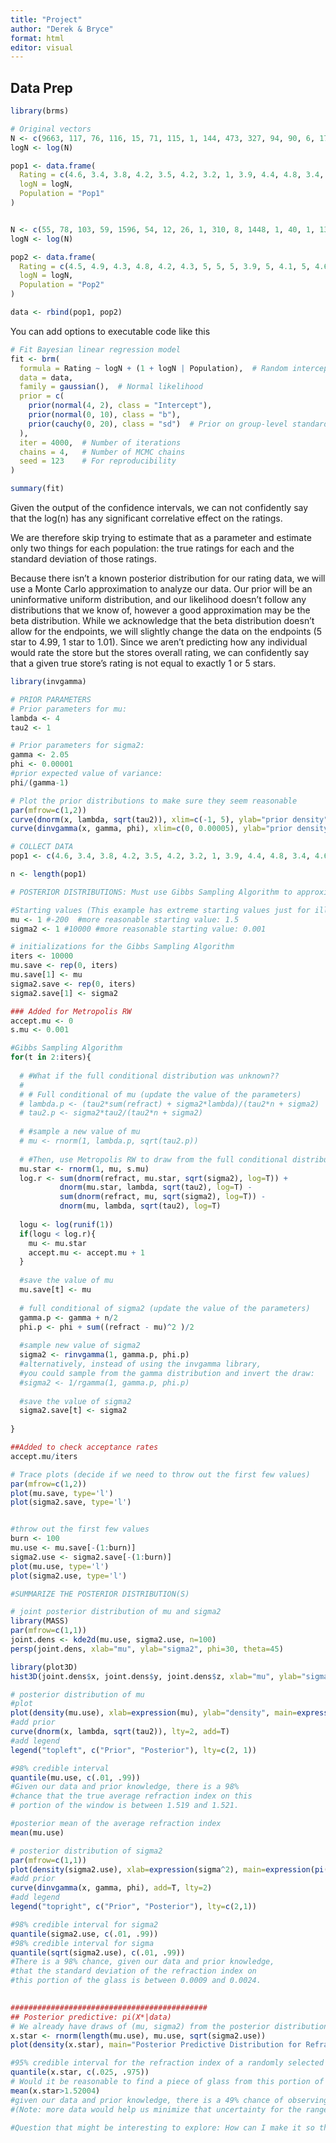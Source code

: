 ---
title: "Project"
author: "Derek & Bryce"
format: html
editor: visual
---

## Data Prep

```{r}
library(brms)
```

```{r}
# Original vectors
N <- c(9663, 117, 76, 116, 15, 71, 115, 1, 144, 473, 327, 94, 90, 6, 178, 61, 480, 432, 513, 243, 4492, 140, 112, 362, 632, 57, 371, 59, 2339, 40)
logN <- log(N)

pop1 <- data.frame(
  Rating = c(4.6, 3.4, 3.8, 4.2, 3.5, 4.2, 3.2, 1, 3.9, 4.4, 4.8, 3.4, 4.6, 5, 4.4, 4.6, 4.3, 4.5, 2.6, 3.4, 4.8, 4.9, 3, 4.5, 4.4, 4.6, 3.8, 3.1, 4.5, 4.8),
  logN = logN,
  Population = "Pop1"
)


N <- c(55, 78, 103, 59, 1596, 54, 12, 26, 1, 310, 8, 1448, 1, 40, 1, 13, 51, 28, 25, 2388, 135, 82, 15, 48, 66, 21, 29, 1112, 951, 91)
logN <- log(N)

pop2 <- data.frame(
  Rating = c(4.5, 4.9, 4.3, 4.8, 4.2, 4.3, 5, 5, 5, 3.9, 5, 4.1, 5, 4.6, 1, 4.8, 4.5, 4.9, 4.8, 4, 4.5, 3.7, 4, 4.3, 3.8, 5, 5, 4.7, 3.9, 4.3),
  logN = logN,
  Population = "Pop2"
)

data <- rbind(pop1, pop2)
```

You can add options to executable code like this

```{r}
# Fit Bayesian linear regression model
fit <- brm(
  formula = Rating ~ logN + (1 + logN | Population),  # Random intercept and slope for Population
  data = data,
  family = gaussian(),  # Normal likelihood
  prior = c(
    prior(normal(4, 2), class = "Intercept"),
    prior(normal(0, 10), class = "b"),
    prior(cauchy(0, 20), class = "sd")  # Prior on group-level standard deviations
  ),
  iter = 4000,  # Number of iterations
  chains = 4,   # Number of MCMC chains
  seed = 123    # For reproducibility
)
```

```{r}
summary(fit)
```

Given the output of the confidence intervals, we can not confidently say that the log(n) has any significant correlative effect on the ratings.

We are therefore skip trying to estimate that as a parameter and estimate only two things for each population: the true ratings for each and the standard deviation of those ratings.

Because there isn't a known posterior distribution for our rating data, we will use a Monte Carlo approximation to analyze our data. Our prior will be an uninformative uniform distribution, and our likelihood doesn't follow any distributions that we know of, however a good approximation may be the beta distribution. While we acknowledge that the beta distribution doesn't allow for the endpoints, we will slightly change the data on the endpoints (5 star to 4.99, 1 star to 1.01). Since we aren't predicting how any individual would rate the store but the stores overall rating, we can confidently say that a given true store's rating is not equal to exactly 1 or 5 stars.

```{r}
library(invgamma)

# PRIOR PARAMETERS
# Prior parameters for mu: 
lambda <- 4 
tau2 <- 1

# Prior parameters for sigma2: 
gamma <- 2.05
phi <- 0.00001
#prior expected value of variance: 
phi/(gamma-1)

# Plot the prior distributions to make sure they seem reasonable
par(mfrow=c(1,2))
curve(dnorm(x, lambda, sqrt(tau2)), xlim=c(-1, 5), ylab="prior density", main=expression(pi(mu)), xlab=expression(mu))
curve(dinvgamma(x, gamma, phi), xlim=c(0, 0.00005), ylab="prior density", main=expression(pi(sigma^2)), xlab=expression(sigma^2))

# COLLECT DATA
pop1 <- c(4.6, 3.4, 3.8, 4.2, 3.5, 4.2, 3.2, 1, 3.9, 4.4, 4.8, 3.4, 4.6, 5, 4.4, 4.6, 4.3, 4.5, 2.6, 3.4, 4.8, 4.9, 3, 4.5, 4.4, 4.6, 3.8, 3.1, 4.5, 4.8)

n <- length(pop1)

# POSTERIOR DISTRIBUTIONS: Must use Gibbs Sampling Algorithm to approximate

#Starting values (This example has extreme starting values just for illustrative purposes)
mu <- 1 #-200  #more reasonable starting value: 1.5
sigma2 <- 1 #10000 #more reasonable starting value: 0.001

# initializations for the Gibbs Sampling Algorithm
iters <- 10000
mu.save <- rep(0, iters)
mu.save[1] <- mu
sigma2.save <- rep(0, iters)
sigma2.save[1] <- sigma2

### Added for Metropolis RW
accept.mu <- 0
s.mu <- 0.001

#Gibbs Sampling Algorithm
for(t in 2:iters){
  
  # #What if the full conditional distribution was unknown??
  # 
  # # Full conditional of mu (update the value of the parameters)
  # lambda.p <- (tau2*sum(refract) + sigma2*lambda)/(tau2*n + sigma2)
  # tau2.p <- sigma2*tau2/(tau2*n + sigma2)
  
  # #sample a new value of mu
  # mu <- rnorm(1, lambda.p, sqrt(tau2.p))
  
  # #Then, use Metropolis RW to draw from the full conditional distribution...
  mu.star <- rnorm(1, mu, s.mu)
  log.r <- sum(dnorm(refract, mu.star, sqrt(sigma2), log=T)) + 
           dnorm(mu.star, lambda, sqrt(tau2), log=T) -
           sum(dnorm(refract, mu, sqrt(sigma2), log=T)) -
           dnorm(mu, lambda, sqrt(tau2), log=T)
  
  logu <- log(runif(1))
  if(logu < log.r){
  	mu <- mu.star
  	accept.mu <- accept.mu + 1
  }
  
  #save the value of mu
  mu.save[t] <- mu
  
  # full conditional of sigma2 (update the value of the parameters)
  gamma.p <- gamma + n/2
  phi.p <- phi + sum((refract - mu)^2 )/2
  
  #sample new value of sigma2
  sigma2 <- rinvgamma(1, gamma.p, phi.p)
  #alternatively, instead of using the invgamma library, 
  #you could sample from the gamma distribution and invert the draw: 
  #sigma2 <- 1/rgamma(1, gamma.p, phi.p)
  
  #save the value of sigma2
  sigma2.save[t] <- sigma2
  
}

##Added to check acceptance rates
accept.mu/iters

# Trace plots (decide if we need to throw out the first few values)
par(mfrow=c(1,2))
plot(mu.save, type='l')
plot(sigma2.save, type='l')


#throw out the first few values
burn <- 100
mu.use <- mu.save[-(1:burn)]
sigma2.use <- sigma2.save[-(1:burn)]
plot(mu.use, type='l')
plot(sigma2.use, type='l')

#SUMMARIZE THE POSTERIOR DISTRIBUTION(S)

# joint posterior distribution of mu and sigma2
library(MASS)
par(mfrow=c(1,1))
joint.dens <- kde2d(mu.use, sigma2.use, n=100)
persp(joint.dens, xlab="mu", ylab="sigma2", phi=30, theta=45)

library(plot3D)
hist3D(joint.dens$x, joint.dens$y, joint.dens$z, xlab="mu", ylab="sigma2", phi=30, theta=45)

# posterior distribution of mu 
#plot 
plot(density(mu.use), xlab=expression(mu), ylab="density", main=expression(pi(mu~"|"~data)))
#add prior
curve(dnorm(x, lambda, sqrt(tau2)), lty=2, add=T)
#add legend
legend("topleft", c("Prior", "Posterior"), lty=c(2, 1))

#98% credible interval
quantile(mu.use, c(.01, .99))
#Given our data and prior knowledge, there is a 98% 
#chance that the true average refraction index on this 
# portion of the window is between 1.519 and 1.521.

#posterior mean of the average refraction index
mean(mu.use)

# posterior distribution of sigma2
par(mfrow=c(1,1))
plot(density(sigma2.use), xlab=expression(sigma^2), main=expression(pi(sigma^2~"|"~data)))
#add prior
curve(dinvgamma(x, gamma, phi), add=T, lty=2)
#add legend
legend("topright", c("Prior", "Posterior"), lty=c(2,1))

#98% credible interval for sigma2
quantile(sigma2.use, c(.01, .99))
#98% credible interval for sigma
quantile(sqrt(sigma2.use), c(.01, .99))
#There is a 98% chance, given our data and prior knowledge, 
#that the standard deviation of the refraction index on 
#this portion of the glass is between 0.0009 and 0.0024.

  
############################################
## Posterior predictive: pi(X*|data)
# We already have draws of (mu, sigma2) from the posterior distribution pi(mu, sigma2|data).  We can use those values to get draws of X*: 
x.star <- rnorm(length(mu.use), mu.use, sqrt(sigma2.use))  
plot(density(x.star), main="Posterior Predictive Distribution for Refraction Index of the Window", xlab="X*")

#95% credible interval for the refraction index of a randomly selected piece of glass from this portion of the window
quantile(x.star, c(.025, .975))
# Would it be reasonable to find a piece of glass from this portion of the window with a refraction index higher than 1.52004 (max in the data)?
mean(x.star>1.52004)
#given our data and prior knowledge, there is a 49% chance of observing a piece of glass with refraction index greater than 1.52004.  So yes, very reasonable.  
#(Note: more data would help us minimize that uncertainty for the range of refraction indices.)

#Question that might be interesting to explore: How can I make it so that this probability is very low? Play around with the prior distributions to see what happens.


```
